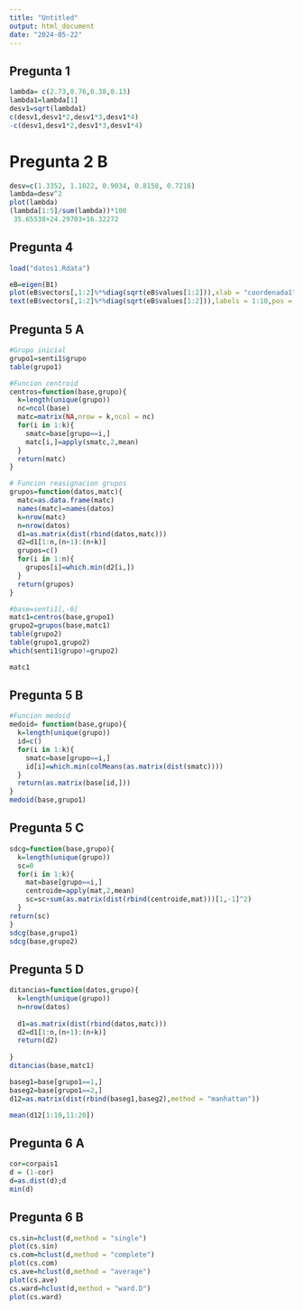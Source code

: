 ```yaml
---
title: "Untitled"
output: html_document
date: "2024-05-22"
---
```


## Pregunta 1

```r
lambda= c(2.73,0.76,0.38,0.13)
lambda1=lambda[1]
desv1=sqrt(lambda1)
c(desv1,desv1*2,desv1*3,desv1*4)
-c(desv1,desv1*2,desv1*3,desv1*4)
```

# Pregunta 2 B
```r
desv=c(1.3352, 1.1022, 0.9034, 0.8158, 0.7216)
lambda=desv^2
plot(lambda)
(lambda[1:5]/sum(lambda))*100
 35.65538+24.29703+16.32272 
```
## Pregunta 4

```r
load("datos1.Rdata")
```

```r
eB=eigen(B1)
plot(eB$vectors[,1:2]%*%diag(sqrt(eB$values[1:2])),xlab = "coordenada1",ylab = "coordenada2");
text(eB$vectors[,1:2]%*%diag(sqrt(eB$values[1:2])),labels = 1:10,pos = 4)
```
## Pregunta 5 A

```r
#Grupo inicial
grupo1=senti1$grupo
table(grupo1)
```
```r
#Funcion centroid
centros=function(base,grupo){
  k=length(unique(grupo))
  nc=ncol(base)
  matc=matrix(NA,nrow = k,ncol = nc)
  for(i in 1:k){
    smatc=base[grupo==i,]
    matc[i,]=apply(smatc,2,mean)
  }
  return(matc)
}
```

```r
# Funcion reasignacion grupos
grupos=function(datos,matc){
  matc=as.data.frame(matc)
  names(matc)=names(datos)
  k=nrow(matc)
  n=nrow(datos)
  d1=as.matrix(dist(rbind(datos,matc)))
  d2=d1[1:n,(n+1):(n+k)]
  grupos=c()
  for(i in 1:n){
    grupos[i]=which.min(d2[i,])
  }
  return(grupos)
}
```

```r
#base=senti1[,-6]
matc1=centros(base,grupo1)
grupo2=grupos(base,matc1)
table(grupo2)
table(grupo1,grupo2)
which(senti1$grupo!=grupo2)
```
```r
matc1
```

## Pregunta 5 B
```r
#Funcion medoid
medoid= function(base,grupo){
  k=length(unique(grupo))
  id=c()
  for(i in 1:k){
    smatc=base[grupo==i,]
    id[i]=which.min(colMeans(as.matrix(dist(smatc))))
  }
  return(as.matrix(base[id,]))
}
medoid(base,grupo1)
```
## Pregunta 5 C
```r
sdcg=function(base,grupo){
  k=length(unique(grupo))
  sc=0
  for(i in 1:k){
    mat=base[grupo==i,]
    centroide=apply(mat,2,mean)
    sc=sc+sum(as.matrix(dist(rbind(centroide,mat)))[1,-1]^2)
  }
return(sc)
}
sdcg(base,grupo1)
sdcg(base,grupo2)
```

## Pregunta 5 D
```r
ditancias=function(datos,grupo){
  k=length(unique(grupo))
  n=nrow(datos)
  
  d1=as.matrix(dist(rbind(datos,matc)))
  d2=d1[1:n,(n+1):(n+k)]
  return(d2)
  
}
ditancias(base,matc1)
```


```r
baseg1=base[grupo1==1,]
baseg2=base[grupo1==2,]
d12=as.matrix(dist(rbind(baseg1,baseg2),method = "manhattan"))

mean(d12[1:10,11:20])
```
## Pregunta 6 A
```r
cor=corpais1
d = (1-cor)
d=as.dist(d);d
min(d)
```

## Pregunta 6 B
```r
cs.sin=hclust(d,method = "single")
plot(cs.sin)
cs.com=hclust(d,method = "complete")
plot(cs.com)
cs.ave=hclust(d,method = "average")
plot(cs.ave)
cs.ward=hclust(d,method = "ward.D")
plot(cs.ward)
```





